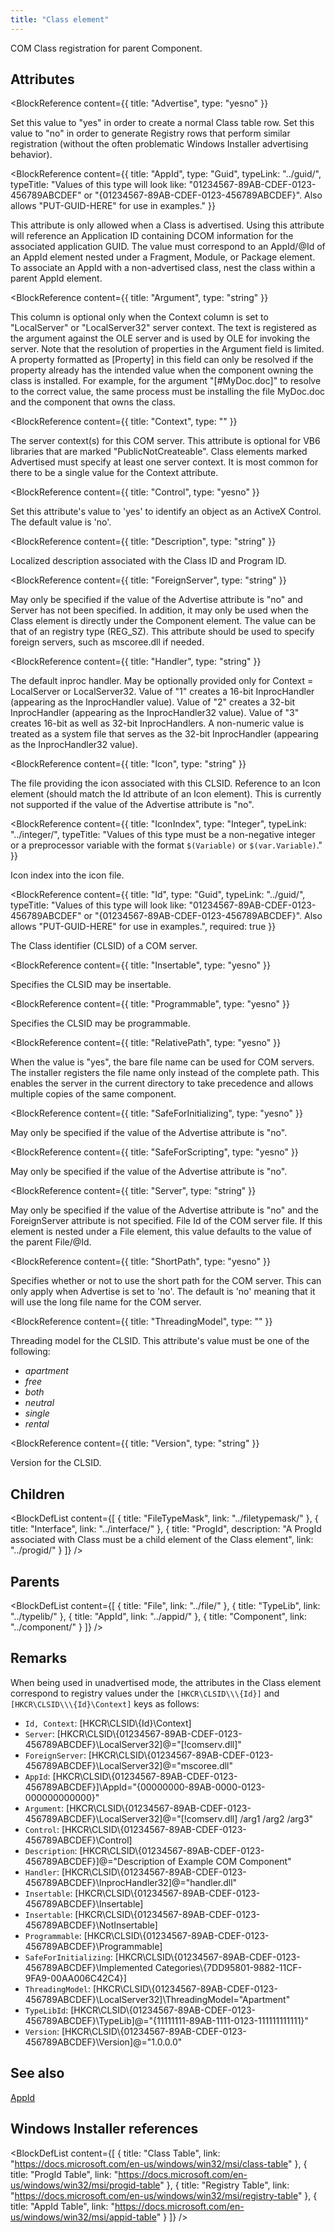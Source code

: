 ```yaml
---
title: "Class element"
---
```



COM Class registration for parent Component.


## Attributes

<BlockWrapper>

  <BlockReference
    content={{
      title: "Advertise",
      type: "yesno"
    }}
  >
  Set this value to "yes" in order to create a normal Class table row. Set this value to
   "no" in order to generate Registry rows that perform similar registration (without the
   often problematic Windows Installer advertising behavior).
  </BlockReference>

  <BlockReference
    content={{
      title: "AppId",
      type: "Guid",
      typeLink: "../guid/",
      typeTitle: "Values of this type will look like: \"01234567-89AB-CDEF-0123-456789ABCDEF\" or \"{01234567-89AB-CDEF-0123-456789ABCDEF}\". Also allows \"PUT-GUID-HERE\" for use in examples."
    }}
  >
  This attribute is only allowed when a Class is advertised. Using this attribute will reference an Application ID
   containing DCOM information for the associated application GUID. The value must correspond to an AppId/@Id of an
   AppId element nested under a Fragment, Module, or Package element. To associate an AppId with a non-advertised
   class, nest the class within a parent AppId element.
  </BlockReference>

  <BlockReference
    content={{
      title: "Argument",
      type: "string"
    }}
  >
  This column is optional only when the Context column is set to "LocalServer"
   or "LocalServer32" server context. The text is registered as the argument against
   the OLE server and is used by OLE for invoking the server. Note that the resolution
   of properties in the Argument field is limited. A property formatted as [Property] in
   this field can only be resolved if the property already has the intended value when
   the component owning the class is installed. For example, for the argument "[#MyDoc.doc]"
   to resolve to the correct value, the same process must be installing the file MyDoc.doc and the
   component that owns the class.
  </BlockReference>

  <BlockReference
    content={{
      title: "Context",
      type: ""
    }}
  >
  The server context(s) for this COM server. This attribute is optional for VB6 libraries that are marked "PublicNotCreateable".
   Class elements marked Advertised must specify at least one server context. It is most common for there to be a single value
   for the Context attribute.
  </BlockReference>

  <BlockReference
    content={{
      title: "Control",
      type: "yesno"
    }}
  >
  Set this attribute's value to 'yes' to identify an object as an ActiveX Control. The default value is 'no'.
  </BlockReference>

  <BlockReference
    content={{
      title: "Description",
      type: "string"
    }}
  >
  Localized description associated with the Class ID and Program ID.
  </BlockReference>

  <BlockReference
    content={{
      title: "ForeignServer",
      type: "string"
    }}
  >
  May only be specified if the value of the Advertise attribute is "no" and Server has not been specified. In addition, it may only
   be used when the Class element is directly under the Component element. The value can be
   that of an registry type (REG_SZ). This attribute should be used to specify foreign servers, such as mscoree.dll if needed.
  </BlockReference>

  <BlockReference
    content={{
      title: "Handler",
      type: "string"
    }}
  >
  The default inproc handler. May be optionally provided only for Context = LocalServer or
   LocalServer32. Value of "1" creates a 16-bit InprocHandler (appearing as the InprocHandler
   value). Value of "2" creates a 32-bit InprocHandler (appearing as the InprocHandler32 value).
   Value of "3" creates 16-bit as well as 32-bit InprocHandlers. A non-numeric value is treated
   as a system file that serves as the 32-bit InprocHandler (appearing as the InprocHandler32 value).
  </BlockReference>

  <BlockReference
    content={{
      title: "Icon",
      type: "string"
    }}
  >
  The file providing the icon associated with this CLSID. Reference to an Icon element
   (should match the Id attribute of an Icon element). This is currently not supported if the
   value of the Advertise attribute is "no".
  </BlockReference>

  <BlockReference
    content={{
      title: "IconIndex",
      type: "Integer",
      typeLink: "../integer/",
      typeTitle: "Values of this type must be a non-negative integer or a preprocessor variable with the format `$(Variable)` or `$(var.Variable)`."
    }}
  >
  Icon index into the icon file.
  </BlockReference>

  <BlockReference
    content={{
      title: "Id",
      type: "Guid",
      typeLink: "../guid/",
      typeTitle: "Values of this type will look like: \"01234567-89AB-CDEF-0123-456789ABCDEF\" or \"{01234567-89AB-CDEF-0123-456789ABCDEF}\". Also allows \"PUT-GUID-HERE\" for use in examples.",
      required: true
    }}
  >
  The Class identifier (CLSID) of a COM server.
  </BlockReference>

  <BlockReference
    content={{
      title: "Insertable",
      type: "yesno"
    }}
  >
  Specifies the CLSID may be insertable.
  </BlockReference>

  <BlockReference
    content={{
      title: "Programmable",
      type: "yesno"
    }}
  >
  Specifies the CLSID may be programmable.
  </BlockReference>

  <BlockReference
    content={{
      title: "RelativePath",
      type: "yesno"
    }}
  >
  When the value is "yes", the bare file name can be used for COM servers. The installer
   registers the file name only instead of the complete path. This enables the server in
   the current directory to take precedence and allows multiple copies of the same component.
  </BlockReference>

  <BlockReference
    content={{
      title: "SafeForInitializing",
      type: "yesno"
    }}
  >
  May only be specified if the value of the Advertise attribute is "no".
  </BlockReference>

  <BlockReference
    content={{
      title: "SafeForScripting",
      type: "yesno"
    }}
  >
  May only be specified if the value of the Advertise attribute is "no".
  </BlockReference>

  <BlockReference
    content={{
      title: "Server",
      type: "string"
    }}
  >
  May only be specified if the value of the Advertise attribute is "no" and the ForeignServer attribute is not specified. File Id of the
   COM server file. If this element is nested under a File element, this value defaults to
   the value of the parent File/@Id.
  </BlockReference>

  <BlockReference
    content={{
      title: "ShortPath",
      type: "yesno"
    }}
  >
  Specifies whether or not to use the short path for the COM server. This can only apply when Advertise is set to 'no'. The default is 'no' meaning that it will use the long file name for the COM server.
  </BlockReference>

  <BlockReference
    content={{
      title: "ThreadingModel",
      type: ""
    }}
  >
  Threading model for the CLSID. This attribute's value must be one of the following:
  - *apartment*
  - *free*
  - *both*
  - *neutral*
  - *single*
  - *rental*
  </BlockReference>

  <BlockReference
    content={{
      title: "Version",
      type: "string"
    }}
  >
  Version for the CLSID.
  </BlockReference>

</BlockWrapper>

## Children

<BlockDefList content={[
    {
      title: "FileTypeMask",
      link: "../filetypemask/"
    },
    {
      title: "Interface",
      link: "../interface/"
    },
    {
      title: "ProgId",
      description: "A ProgId associated with Class must be a child element of the Class element",
      link: "../progid/"
    }
  ]}
/>

## Parents

<BlockDefList content={[
    {
      title: "File",
      link: "../file/"
    },
    {
      title: "TypeLib",
      link: "../typelib/"
    },
    {
      title: "AppId",
      link: "../appid/"
    },
    {
      title: "Component",
      link: "../component/"
    }
  ]}
/>

## Remarks

When being used in unadvertised mode, the attributes in the Class element correspond to registry
 values under the `[HKCR\CLSID\\\{Id}]` and `[HKCR\CLSID\\\{Id}\Context]` keys as follows:

 - `Id, Context`: [HKCR\CLSID\\\{Id}\Context]
 - `Server`: [HKCR\CLSID\\\{01234567-89AB-CDEF-0123-456789ABCDEF}\LocalServer32]\@="[!comserv.dll]"
 - `ForeignServer`: [HKCR\CLSID\\\{01234567-89AB-CDEF-0123-456789ABCDEF}\LocalServer32]\@="mscoree.dll"
 - `AppId`: [HKCR\CLSID\\\{01234567-89AB-CDEF-0123-456789ABCDEF}]\AppId="\{00000000-89AB-0000-0123-000000000000}"
 - `Argument`: [HKCR\CLSID\\\{01234567-89AB-CDEF-0123-456789ABCDEF}\LocalServer32]\@="[!comserv.dll] /arg1 /arg2 /arg3"
 - `Control`: [HKCR\CLSID\\\{01234567-89AB-CDEF-0123-456789ABCDEF}\Control]
 - `Description`: [HKCR\CLSID\\\{01234567-89AB-CDEF-0123-456789ABCDEF}]\@="Description of Example COM Component"
 - `Handler`: [HKCR\CLSID\\\{01234567-89AB-CDEF-0123-456789ABCDEF}\InprocHandler32]\@="handler.dll"
 - `Insertable`: [HKCR\CLSID\\\{01234567-89AB-CDEF-0123-456789ABCDEF}\Insertable]
 - `Insertable`: [HKCR\CLSID\\\{01234567-89AB-CDEF-0123-456789ABCDEF}\NotInsertable]
 - `Programmable`: [HKCR\CLSID\\\{01234567-89AB-CDEF-0123-456789ABCDEF}\Programmable]
 - `SafeForInitializing`: [HKCR\CLSID\\\{01234567-89AB-CDEF-0123-456789ABCDEF}\Implemented Categories\\\{7DD95801-9882-11CF-9FA9-00AA006C42C4}]
 - `ThreadingModel`: [HKCR\CLSID\\\{01234567-89AB-CDEF-0123-456789ABCDEF}\LocalServer32]\ThreadingModel="Apartment"
 - `TypeLibId`: [HKCR\CLSID\\\{01234567-89AB-CDEF-0123-456789ABCDEF}\TypeLib]\@="\{11111111-89AB-1111-0123-111111111111}"
 - `Version`: [HKCR\CLSID\\\{01234567-89AB-CDEF-0123-456789ABCDEF}\Version]\@="1.0.0.0"

## See also
[AppId](../appid/)

## Windows Installer references

<BlockDefList content={[
    {
      title: "Class Table",
      link: "https://docs.microsoft.com/en-us/windows/win32/msi/class-table"
    },
    {
      title: "ProgId Table",
      link: "https://docs.microsoft.com/en-us/windows/win32/msi/progid-table"
    },
    {
      title: "Registry Table",
      link: "https://docs.microsoft.com/en-us/windows/win32/msi/registry-table"
    },
    {
      title: "AppId Table",
      link: "https://docs.microsoft.com/en-us/windows/win32/msi/appid-table"
    }
  ]}
/>
